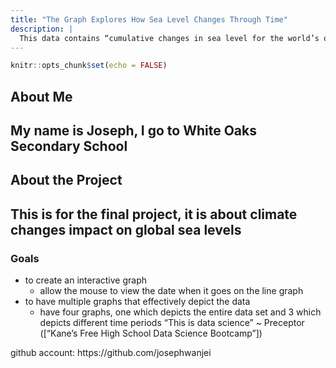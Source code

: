 ```yaml
---
title: "The Graph Explores How Sea Level Changes Through Time"
description: |
  This data contains “cumulative changes in sea level for the world’s oceans since 1880, based on a combination of long-term tide gauge measurements and recent satellite measurements. It shows average absolute sea level change, which refers to the height of the ocean surface, regardless of whether nearby land is rising or falling. Satellite data are based solely on measured sea level, while the long-term tide gauge data include a small correction factor because the size and shape of the oceans are changing slowly over time. (On average, the ocean floor has been gradually sinking since the last Ice Age peak, 20,000 years ago.) (DataHub.io 2015)
---
```


```r
knitr::opts_chunk$set(echo = FALSE)
```

## About Me
## My name is **Joseph**, I go to White Oaks Secondary School
## About the Project
## This is for the final project, it is about climate changes impact on global sea levels
### Goals
* to create an interactive graph
  + allow the mouse to view the date when it goes on the line graph
* to have multiple graphs that effectively depict the data
  + have four graphs, one which depicts the entire data set and 3 which depicts different time periods
"This is data science"
  ~ Preceptor
(["Kane’s Free High School Data Science Bootcamp"])

github account: https://github.com/josephwanjei